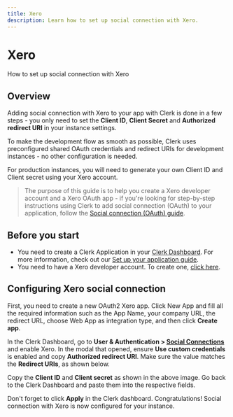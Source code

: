 ```yaml
---
title: Xero
description: Learn how to set up social connection with Xero.
---
```


# Xero

How to set up social connection with Xero

## Overview

Adding social connection with Xero to your app with Clerk is done in a few steps - you only need to set the **Client ID**, **Client Secret** and **Authorized redirect URI** in your instance settings.

To make the development flow as smooth as possible, Clerk uses preconfigured shared OAuth credentials and redirect URIs for development instances - no other configuration is needed.

For production instances, you will need to generate your own Client ID and Client secret using your Xero account.

> The purpose of this guide is to help you create a Xero developer account and a Xero OAuth app - if you're looking for step-by-step instructions using Clerk to add social connection (OAuth) to your application, follow the [Social connection (OAuth) guide](/docs/authentication/social-connections/oauth).

## Before you start

- You need to create a Clerk Application in your [Clerk Dashboard](https://dashboard.clerk.com/). For more information, check out our [Set up your application guide](/docs/quickstarts/setup-clerk).
- You need to have a Xero developer account. To create one, [click here](https://developer.xero.com/).

## Configuring Xero social connection

First, you need to create a new OAuth2 Xero app. Click New App and fill all the required information such as the App Name, your company URL, the redirect URL, choose Web App as integration type, and then click **Create app**.

<Images
  width={1904}
  height={981}
  src="/docs/images/authentication-providers/xero/creating-new-application.jpg"
  alt="Creating a new application"
/>

In the Clerk Dashboard, go to **User & Authentication > [Social Connections](https://dashboard.clerk.com/last-active?path=user-authentication/social-connections)** and enable Xero. In the modal that opened, ensure **Use custom credentials** is enabled and copy **Authorized redirect URI**. Make sure the value matches the **Redirect URIs**, as shown below.

<Images
  width={1909}
  height={824}
  src="/docs/images/authentication-providers/xero/copying-values-from-xero-dashboard.jpg"
  alt="Copying values from the Xero dashboard"
/>

Copy the **Client ID** and **Client secret** as shown in the above image. Go back to the Clerk Dashboard and paste them into the respective fields.

Don't forget to click **Apply** in the Clerk dashboard. Congratulations! Social connection with Xero is now configured for your instance.
